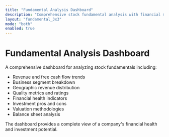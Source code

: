 ```yaml
---
title: "Fundamental Analysis Dashboard"
description: "Comprehensive stock fundamental analysis with financial metrics and valuation"
layout: "fundamental_3x3"
mode: "both"
enabled: true
---
```


# Fundamental Analysis Dashboard

A comprehensive dashboard for analyzing stock fundamentals including:

- Revenue and free cash flow trends
- Business segment breakdown
- Geographic revenue distribution
- Quality metrics and ratings
- Financial health indicators
- Investment pros and cons
- Valuation methodologies
- Balance sheet analysis

The dashboard provides a complete view of a company's financial health and investment potential.
